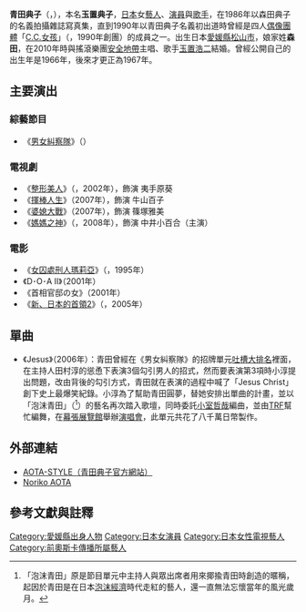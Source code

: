 {{blpunsourced|time=2019-12-17}}
{{藝人
|姓名 = 青田典子
|類型 = 女演員 
|外文名 = あおた のりこ
|外文 = ja
|羅馬拼音 = Aota Noriko
|其他藝名 =森田典子、森陽子
|國籍 ={{JAP}}
|民族 = 大和  
|綽號 = 泡沫青田
|出生日期 = {{birth date and age|1967|10|7}}
|出生地點 = {{JAP}}[[愛媛縣|愛媛縣]][[松山市|松山市]]
|逝世日期 =  
|逝世地點 = 
|語言 = 日語
|母校 = [[户板女子短期大学|戶板女子短期大學]]肄業 
|配偶 = [[玉置浩二|玉置浩二]] 
|出道作 = [[C.C.女孩|C.C.女孩]]《D.D.GAPS HERE》
|出道日期 = 1986年
|代表作 = 男女糾察隊
|活躍年代 = 1986年至今
|職業 = 演員、藝人 
|經紀公司 =
|相關團體 = [[C.C.女孩|C.C.女孩]]
|網站 = {{URL|ameblo.jp/aota-style/}}
|awards = 日本美人大賞 90'<br>[[日本電視台|日本電視台]]音樂祭新人獎 90'
}}
'''青田典子'''（{{jpn|j=青田典子|hg=あおた のりこ|rm=Aota Noriko}}，{{bd|1967年|10月7日|catIdx=A}}），本名'''玉置典子'''，[[日本|日本]]女[[藝人|藝人]]、[[演員|演員]]與[[歌手|歌手]]，在1986年以森田典子的名義拍攝雜誌寫真集，直到1990年以青田典子名義初出道時曾經是四人[[偶像團體|偶像團體]]「[[C.C.女孩|C.C.女孩]]」（{{lang|ja|C.C.ガールズ}}，1990年創團）的成員之一。出生日本[[愛媛縣|愛媛縣]][[松山市|松山市]]，娘家姓'''森田'''，在2010年時與搖滾樂團[[安全地帶|安全地帶]]主唱、歌手[[玉置浩二|玉置浩二]]結婚。曾經公開自己的出生年是1966年，後來才更正為1967年。

==主要演出==
===綜藝節目===
* 《[[男女糾察隊|男女糾察隊]]》（{{lang|ja|ロンドンハーツ}}）

===電視劇===
*《[[整形美人|整形美人]]》（{{lang|ja|整形美人。}}，2002年），飾演 夷手原葵
*《[[揮棒人生|揮棒人生]]》（2007年），飾演 牛山百子
*《[[婆媳大戰|婆媳大戰]]》（2007年），飾演 篠塚雅美
*《[[媽媽之神|媽媽之神]]》（{{lang|ja|ママの神様}}，2008年），飾演 中井小百合（主演）

===電影===
*《[[女囚處刑人瑪莉亞|女囚處刑人瑪莉亞]]》（{{lang|ja|女囚処刑人マリア}}，1995年）
* 《D･O･A II》（2001年）
* 《首相官邸の女》（2001年）
* 《[[新、日本的首領|新、日本的首領2]]》（{{lang|ja|新・日本の首領II}}，2005年）

==單曲==
*《Jesus》（2006年）：青田曾經在《男女糾察隊》的招牌單元[[吐槽大排名|吐槽大排名]]裡面，在主持人田村淳的慫恿下表演3個勾引男人的招式，然而要表演第3項時小淳提出問題，改由背後的勾引方式，青田就在表演的過程中喊了「Jesus Christ{{Color|#ff0066|♥}}」創下史上最爆笑紀錄。小淳為了幫助青田圓夢，替她安排出單曲的計畫，並以「泡沫青田」（{{lang|ja|バブル青田}}<ref>「泡沫青田」原是節目單元中主持人與眾出席者用來揶揄青田時創造的暱稱，起因於青田是在日本[[泡沫經濟|泡沫經濟]]時代走紅的藝人，還一直無法忘懷當年的風光歲月。</ref>）的藝名再次踏入歌壇，同時委託[[小室哲哉|小室哲哉]]編曲，並由[[TRF|TRF]]幫忙編舞，在[[幕張展覽館|幕張展覽館]]舉辦[[演唱會|演唱會]]，此單元共花了八千萬日幣製作。

==外部連結==
* [https://aota1010.com/  AOTA-STYLE（青田典子官方網站）]{{ja}}
*[http://www.sweater.idv.tw/ Noriko AOTA]

==參考文獻與註釋==
<references/>

{{DEFAULTSORT:Aota Noriko}}
[[Category:愛媛縣出身人物|Category:愛媛縣出身人物]]
[[Category:日本女演員|Category:日本女演員]]
[[Category:日本女性電視藝人|Category:日本女性電視藝人]]
[[Category:前奧斯卡傳播所屬藝人|Category:前奧斯卡傳播所屬藝人]]